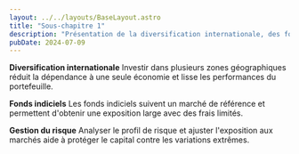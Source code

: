 ```yaml
---
layout: ../../layouts/BaseLayout.astro
title: "Sous-chapitre 1"
description: "Présentation de la diversification internationale, des fonds indiciels et de la gestion du risque."
pubDate: 2024-07-09
---
```


**Diversification internationale**
Investir dans plusieurs zones géographiques réduit la dépendance à une seule économie et lisse les performances du portefeuille.

**Fonds indiciels**
Les fonds indiciels suivent un marché de référence et permettent d'obtenir une exposition large avec des frais limités.

**Gestion du risque**
Analyser le profil de risque et ajuster l'exposition aux marchés aide à protéger le capital contre les variations extrêmes.

